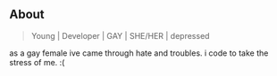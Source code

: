 ## About

> Young | Developer | GAY | SHE/HER | depressed

as a gay female ive came through hate and troubles. i code to take the stress of me. :(
